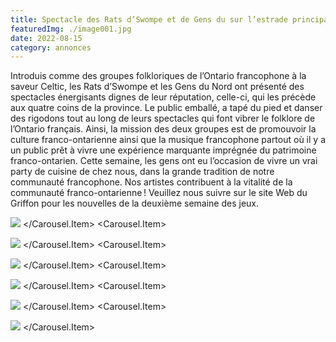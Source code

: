 ```yaml
---
title: Spectacle des Rats d’Swompe et de Gens du sur l’estrade principal à la Place Niagara
featuredImg: ./image001.jpg
date: 2022-08-15
category: annonces
---
```


Introduis comme des groupes folkloriques de l’Ontario francophone à la saveur Celtic, les Rats d’Swompe et les Gens du Nord ont présenté des spectacles énergisants dignes de leur réputation, celle-ci, qui les précède aux quatre coins de la province. Le public emballé, a tapé du pied et danser des rigodons tout au long de leurs spectacles qui font vibrer le folklore de l’Ontario français. Ainsi, la mission des deux groupes est de promouvoir la culture franco-ontarienne ainsi que la musique francophone partout où il y a un public prêt à vivre une expérience marquante imprégnée du patrimoine franco-ontarien. Cette semaine, les gens ont eu l’occasion de vivre un vrai party de cuisine de chez nous, dans la grande tradition de notre communauté francophone. Nos artistes contribuent à la vitalité de la communauté franco-ontarienne !
Veuillez nous suivre sur le site Web du Griffon pour les nouvelles de la deuxième semaine des jeux.


<Carousel className="mb-5 bg-black">
<Carousel.Item>

![](./image001.jpg)
</Carousel.Item>
<Carousel.Item>

![](./image003.jpg)
</Carousel.Item>
<Carousel.Item>

![](./image005.jpg)
</Carousel.Item>
<Carousel.Item>

![](./image007.jpg)
</Carousel.Item>
<Carousel.Item>

![](./image009.jpg)
</Carousel.Item>
<Carousel.Item>

![](./image011.jpg)
</Carousel.Item>
</Carousel>